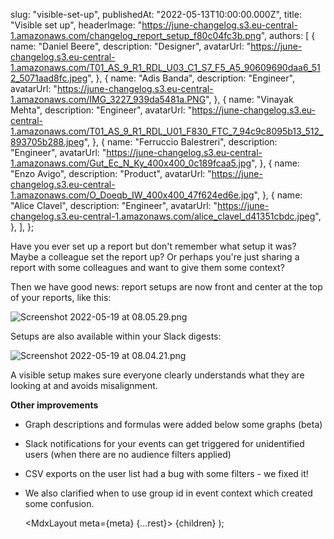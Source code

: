 
  slug: "visible-set-up",
  publishedAt: "2022-05-13T10:00:00.000Z",
  title: "Visible set up",
  headerImage:
    "https://june-changelog.s3.eu-central-1.amazonaws.com/changelog_report_setup_f80c04fc3b.png",
  authors: [
    {
      name: "Daniel Beere",
      description: "Designer",
      avatarUrl:
        "https://june-changelog.s3.eu-central-1.amazonaws.com/T01_AS_9_R1_RDL_U03_C1_S7_F5_A5_90609690daa6_512_5071aad8fc.jpeg",
    },
    {
      name: "Adis Banda",
      description: "Engineer",
      avatarUrl:
        "https://june-changelog.s3.eu-central-1.amazonaws.com/IMG_3227_939da5481a.PNG",
    },
    {
      name: "Vinayak Mehta",
      description: "Engineer",
      avatarUrl:
        "https://june-changelog.s3.eu-central-1.amazonaws.com/T01_AS_9_R1_RDL_U01_F830_FTC_7_94c9c8095b13_512_893705b288.jpeg",
    },
    {
      name: "Ferruccio Balestreri",
      description: "Engineer",
      avatarUrl:
        "https://june-changelog.s3.eu-central-1.amazonaws.com/Gut_Ec_N_Ky_400x400_0c189fcaa5.jpg",
    },
    {
      name: "Enzo Avigo",
      description: "Product",
      avatarUrl:
        "https://june-changelog.s3.eu-central-1.amazonaws.com/O_Doeqb_IW_400x400_47f624ed6e.jpg",
    },
    {
      name: "Alice Clavel",
      description: "Engineer",
      avatarUrl:
        "https://june-changelog.s3.eu-central-1.amazonaws.com/alice_clavel_d41351cbdc.jpeg",
    },
  ],
};

Have you ever set up a report but don't remember what setup it was? Maybe a colleague set the report up?
Or perhaps you're just sharing a report with some colleagues and want to give them some context?

Then we have good news: report setups are now front and center at the top of your reports, like this:

![Screenshot 2022-05-19 at 08.05.29.png](https://june-changelog.s3.eu-central-1.amazonaws.com/Screenshot_2022_05_19_at_08_05_29_b7bfb2fc84.png)

Setups are also available within your Slack digests:

![Screenshot 2022-05-19 at 08.04.21.png](https://june-changelog.s3.eu-central-1.amazonaws.com/Screenshot_2022_05_19_at_08_04_21_f93e8662ab.png)

A visible setup makes sure everyone clearly understands what they are looking at and avoids misalignment.

**Other improvements**

- Graph descriptions and formulas were added below some graphs (beta)
- Slack notifications for your events can get triggered for unidentified users (when there are no audience filters applied)
- CSV exports on the user list had a bug with some filters - we fixed it!
- We also clarified when to use group id in event context which created some confusion.

  <MdxLayout meta={meta} {...rest}>
    {children}
  </MdxLayout>
);
